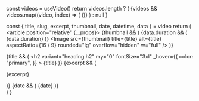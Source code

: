 
  const videos = useVideo()
  return videos.length ? (
    <Container maxW="900px" my="10|10|20">
      {videos &&
        videos.map((video, index) => (
          <VideoTeaser key={index} video={video} mb="10" />
        ))}
    </Container>
  ) : null
}

  const { title, slug, excerpt, thumbnail, date, datetime, data } = video
  return (
    <article position="relative" {...props}>
      <Grid col="1|1|350px 1fr" gap="4|4|10" alignItems="flex-start">
        {thumbnail && (
          <Link href={slug} display="block" position="relative">
            {data.duration && (
              <span
                color="white"
                bg="primary"
                rounded="md"
                bottom="4"
                right="4"
                zIndex="100"
                px="2"
                py="1"
                fontSize="sm"
                position="absolute"
              >
                {data.duration}
              </span>
            )}
            <Image
              src={thumbnail}
              title={title}
              alt={title}
              aspectRatio={16 / 9}
              rounded="lg"
              overflow="hidden"
              w="full"
            />
          </Link>
        )}
        <div py="2">
          {title && (
            <Link href={slug}>
              <h2
                variant="heading.h2"
                my="0"
                fontSize="3xl"
                _hover={{
                  color: "primary",
                }}
              >
                {title}
              </h2>
            </Link>
          )}
          {excerpt && (
            <p mt="2" fontSize="md">
              {excerpt}
            </p>
          )}
          {date && (
            <time dateTime={datetime} fontSize="sm">
              {date}
            </time>
          )}
        </div>
      </Grid>
    </article>
  )
}
